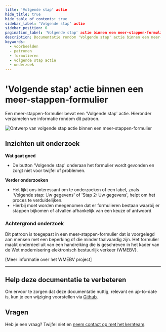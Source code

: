 ```yaml
---
title: 'Volgende stap' actie
hide_title: true
hide_table_of_contents: true
sidebar_label: 'Volgende stap' actie
sidebar_position: 6
pagination_label: 'Volgende stap' actie binnen een meer-stappen-formulier
description: Documentatie rondom 'Volgende stap' actie binnen een meer-stappen-formulier
keywords:
  - voorbeelden
  - patronen
  - formulieren
  - volgende stap actie
  - onderzoek
---
```



# 'Volgende stap' actie binnen een meer-stappen-formulier

Een meer-stappen-formulier bevat een 'Volgende stap' actie. Hieronder verzamelen we informatie rondom dit patroon.

![Ontwerp van volgende stap actie binnen een meer-stappen-formulier](https://raw.githubusercontent.com/nl-design-system/documentatie/assets/voorbeeld_formulier_volgende-stap.png)

## Inzichten uit onderzoek

**Wat gaat goed**

- De button 'Volgende stap' onderaan het formulier wordt gevonden en zorgt niet voor twijfel of problemen.

**Verder onderzoeken**

- Het lijkt ons interessant om te onderzoeken of een label, zoals 'Volgende stap: Uw gegevens' of 'Stap 2: Uw gegevens', helpt om het proces te verduidelijken.
- Hierbij moet worden meegenomen dat er formulieren bestaan waarbij er stappen bijkomen of afvallen afhankelijk van een keuze of antwoord.

<VideoPlayer videoId="ytpKQlEORtU" />

### Achtergrond onderzoek

Dit patroon is toegepast in een meer-stappen-formulier dat is voorgelegd aan mensen met een beperking of die minder taalvaardig zijn. Het formulier maakt onderdeel uit van een handreiking die is geschreven in het kader van de Wet modernisering elektronisch bestuurlijk verkeer (WMEBV).

[Meer informatie over het WMEBV project]

---

## Help deze documentatie te verbeteren

Om ervoor te zorgen dat deze documentatie nuttig, relevant en up-to-date is, kun je een wijziging voorstellen via [Github](https://github.com/nl-design-system/documentatie).

## Vragen

Heb je een vraag? Twijfel niet en [neem contact op met het kernteam](../../project/kernteam.mdx).
